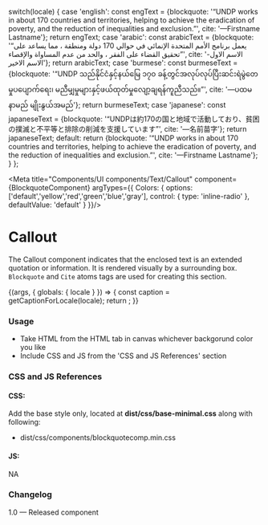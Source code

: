 
  switch(locale) {
    case 'english': const engText = {blockquote: '“UNDP works in about 170 countries and territories, helping to achieve the eradication of poverty, and the reduction of inequalities and exclusion.”', cite: '—Firstname Lastname'}; return engText;
    case 'arabic': const arabicText = {blockquote: '“يعمل برنامج الأمم المتحدة الإنمائي في حوالي 170 دولة ومنطقة ، مما يساعد على تحقيق القضاء على الفقر ، والحد من عدم المساواة والإقصاء”', cite: '-الاسم الاول الاسم الاخير'}; return arabicText;
    case 'burmese': const burmeseText = {blockquote: '“UNDP သည်နိုင်ငံနှင့်နယ်မြေ ၁၇၀ ခန့်တွင်အလုပ်လုပ်ပြီးဆင်းရဲမွဲတေမှုပပျောက်ရေး၊ မညီမျှမှုများနှင့်ဖယ်ထုတ်မှုလျော့ချရန်ကူညီသည်။”', cite: '—ပထမနာမည် မျိုးနွယ်အမည်'}; return burmeseText;
    case 'japanese': const japaneseText = {blockquote: '“UNDPは約170の国と地域で活動しており、貧困の撲滅と不平等と排除の削減を支援しています”', cite: '—名前苗字'}; return japaneseText;
    default:
      return {blockquote: '“UNDP works in about 170 countries and territories, helping to achieve the eradication of poverty, and the reduction of inequalities and exclusion.”', cite: '—Firstname Lastname'};
  }
};

<Meta title="Components/UI components/Text/Callout" component={BlockquoteComponent} argTypes={{
  Colors: {
    options: ['default','yellow','red','green','blue','gray'],
    control: { type: 'inline-radio' },
    defaultValue: 'default'
  }
}}/>

# Callout
The Callout component indicates that the enclosed text is an extended quotation or information. It is rendered visually by a surrounding box. `Blockquote` and `Cite` atoms tags are used for creating this section.

<Canvas>
  <Story name="Callout">
    {(args, { globals: { locale } }) => {
      const caption = getCaptionForLocale(locale);
      return <BlockquoteComponent blockquoteText={caption.blockquote} citeText={caption.cite} {...args}></BlockquoteComponent>;
    }}
  </Story>
</Canvas>

###
### Usage
- Take HTML from the HTML tab in canvas whichever backgorund color you like
- Include CSS and JS from the 'CSS and JS References' section

### CSS and JS References

#### CSS:
Add the base style only, located at **dist/css/base-minimal.css** along with following:
- dist/css/components/blockquotecomp.min.css

#### JS:
NA

### Changelog
1.0 — Released component